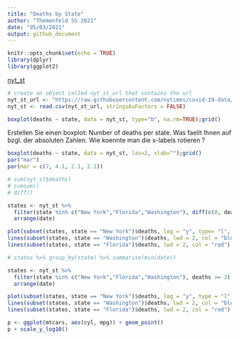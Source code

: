 ```yaml
---
title: "Deaths by State"
author: "Themenfeld SS 2021"
date: "05/03/2021"
output: github_document
---
```


```r
knitr::opts_chunk$set(echo = TRUE)
library(dplyr)
library(ggplot2)
```

[nyt_st](https://github.com/nytimes/covid-19-data)

```r
# create an object called nyt_st_url that contains the url
nyt_st_url <- "https://raw.githubusercontent.com/nytimes/covid-19-data/master/us-states.csv"
nyt_st <- read.csv(nyt_st_url, stringsAsFactors = FALSE)
```

```r
boxplot(deaths ~ state, data = nyt_st, type="b", na.rm=TRUE);grid()
```

Erstellen Sie einen boxplot: Number of deaths per state. Was faellt Ihnen auf bzgl. der absoluten Zahlen. Wie koennte man die x-labels rotieren ?
```r
boxplot(deaths ~ state, data = nyt_st, las=2, xlab="");grid()
par("mar")
par(mar = c(7, 4.1, 2.1, 2.1))

# sum(nyt_st$deaths)
# cumsum()
# diff()
```

```r
states <- nyt_st %>%
  filter(state %in% c("New York","Florida","Washington"), diff(c(0, deaths)) >= 3) %>%
  arrange(date)

plot(subset(states, state == "New York")$deaths, log = "y", type= "l", xlab = "days since 3 deaths first recorded", ylab = "deaths", lwd = 2, col = "darkgreen", main = "Cumulative Deaths due to Covid");grid()
lines(subset(states, state == "Washington")$deaths, lwd = 2, col = "blue")
lines(subset(states, state == "Florida")$deaths, lwd = 2, col = "red")

# states %>% group_by(state) %>% summarise(min(date))
```

```r
states <- nyt_st %>%
  filter(state %in% c("New York","Florida","Washington"), deaths >= 3) %>%
  arrange(date)

plot(subset(states, state == "New York")$deaths, log = "y", type = "l", xlab = "days since 3 deaths first recorded", ylab = "deaths", lwd = 2, col = "darkgreen", main = "Cumulative Deaths due to Covid");grid()
lines(subset(states, state == "Washington")$deaths, lwd = 2, col = "blue")
lines(subset(states, state == "Florida")$deaths, lwd = 2, col = "red")
```
```r
p <- ggplot(mtcars, aes(cyl, mpg)) + geom_point()
p + scale_y_log10()
```